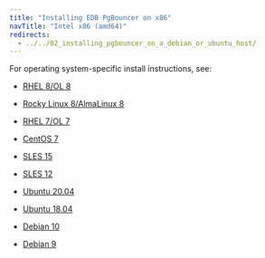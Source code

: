 ```yaml
---
title: "Installing EDB PgBouncer on x86"
navTitle: "Intel x86 (amd64)"
redirects:
  - ../../02_installing_pgbouncer_on_a_debian_or_ubuntu_host/
---
```


For operating system-specific install instructions, see:

  - [RHEL 8/OL 8](01_pgbouncer_rhel8_x86)

  - [Rocky Linux 8/AlmaLinux 8](02_pgbouncer_other_linux8_x86)
  - [RHEL 7/OL 7](03_pgbouncer_rhel7_x86)
  - [CentOS 7](04_pgbouncer_centos7_x86)
  - [SLES 15](05_pgbouncer_sles15_x86)
  - [SLES 12](06_pgbouncer_sles12_x86)
  - [Ubuntu 20.04](07_pgbouncer_ubuntu20_x86)
  - [Ubuntu 18.04](07a_pgbouncer_ubuntu18_x86)
  - [Debian 10](07b_pgbouncer_deb10_x86)
  - [Debian 9](08_pgbouncer_deb9_x86)
